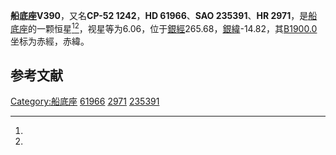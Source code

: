 {{Starbox begin
| name = 船底座V390
}}
{{Starbox observe
| epoch = [[J2000.0|J2000.0]]
| constell = [[船底座|船底座]]<ref name=SIMBAD>{{cite web
 | url=http://simbad.u-strasbg.fr/simbad/sim-id?Ident=HR+2971
 | title =Pulsating variable Star
 | publisher=Centre de Données astronomiques de Strasbourg
 | work=SIMBAD
 | accessdate=2012-07-13}}</ref><ref name=DATA>{{cite web
 | url=http://vizier.u-strasbg.fr/viz-bin/VizieR-5?-out.add=.&-source=5050&-corr=PK=HR&-out.max=9999&HR=2971
 | title =VizieR Detailed Page
 | accessdate=2012-07-13}}</ref>
| 星官 = 
| ra = {{RA|7|39|0.4}}<ref name=SIMBAD /><ref name=DATA />
| dec = {{DEC|-53|16|24}}<ref name=SIMBAD /><ref name=DATA />
| appmag_v = 6.06<ref name=SIMBAD /><ref name=DATA />
}}
{{Starbox character
| class = B9IV-Vp:Si:<ref name=SIMBAD /><ref name=DATA />
| b-v = -0.11<ref name=SIMBAD /><ref name=DATA />
| u-b = -0.41<ref name=SIMBAD /><ref name=DATA />
| r-i = <ref name=SIMBAD /><ref name=DATA />
| variable = 
}}
{{Starbox astrometry
| radial_v = -0.41
| prop_mo_ra = 12
| parallax = 
| p_error = 
}}
{{Starbox catalog
| names =CP-52 1242，[[SAO星表|SAO]] 235391，[[HD星表|HD]] 61966，[[HR星表|HR]] 2971}}
{{Starbox reference |Simbad=HR+2971}}
{{Starbox end}}

'''船底座V390'''，又名'''CP-52 1242'''，'''HD 61966'''、'''SAO 235391'''、'''HR 2971'''，是[[船底座|船底座]]的一颗恒星<ref name=SIMBAD /><ref name=DATA />，视星等为6.06，位于[[銀道座標系|銀經]]265.68，[[銀道座標系|銀緯]]-14.82，其[[B1900.0|B1900.0]]坐标为赤經{{RA|7|36|35.5}}，赤緯{{DEC|-53|-14.82|35}}。

== 参考文献 ==
{{reflist}}

{{star-stub}}

{{船底座恒星}}
[[Category:船底座|Category:船底座]]
[[Category:HD和HDE天體|61966]]
[[Category:HR天體|2971]]
[[Category:SAO天體|235391]]